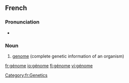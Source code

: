 ==French==
{{wikipedia|lang=fr}}

===Pronunciation===
* {{IPA|/ʒenom/|lang=fr}}

===Noun===
{{infl|fr|noun|g=m}}

# [[genome]] (complete genetic information of an organism)

{{tbot entry|French|genome|2008|April|fr}}

[[Category:fr:Genetics]]

[[fr:génome]]
[[io:génome]]
[[fi:génome]]
[[vi:génome]]